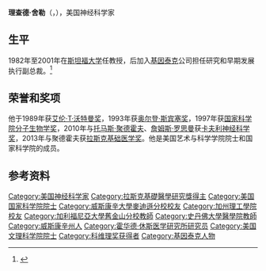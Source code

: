 {{Infobox scientist
| name              = 理查德·舍勒<br><small>{{lang|en|Richard H. Scheller}}</small>
| image             = <!--(filename only)-->
| image_size        = 
| alt               = 
| caption           = 
| birth_date        = {{Birth date and age|1953|10|30}}
| birth_place       = {{US}}[[威斯康辛州|威斯康辛州]][[密尔沃基_(威斯康辛州)|密尔沃基]] 
| death_date        = <!-- {{Death date and age|YYYY|MM|DD|YYYY|MM|DD}} (death date then birth date) -->
| death_place       = 
| resting_place     = 
| resting_place_coordinates = <!-- {{Coord|LAT|LONG|type:landmark|display=inline,title}} -->
| residence         = 
| citizenship       = 
| nationality       = {{US}}
| fields            = [[神经科学|神经科学]]
| workplaces        = [[基因泰克|基因泰克]]、[[加利福尼亚大学旧金山分校|加利福尼亚大学旧金山分校]]
| alma_mater        = [[威斯康星大学麦迪逊分校|威斯康星大学麦迪逊分校]]、[[加州理工學院|加州理工學院]]、[[哥伦比亚大学|哥伦比亚大学]]
| thesis_title      = 
| thesis_url        = 
| thesis_year       = 
| doctoral_advisor  = {{lang|en|Richard E. Dickerson}}
| academic_advisors = [[埃里克·坎德尔|埃里克·坎德尔]]、[[理查德·阿克塞尔|理查德·阿克塞尔]]
| doctoral_students = 
| notable_students  = 
| known_for         =  
| author_abbrev_bot = 
| author_abbrev_zoo = 
| influences        = 
| influenced        = 
| awards            = [[卡夫利奖|卡夫利奖]] (2010)、[[拉斯克基础医学奖|拉斯克基础医学奖]] (2013)
| signature         = <!--(filename only)-->
| signature_alt     = 
| website           = <!-- {{URL|www.example.com}} -->
| footnotes         = 
| spouse            = 
}}
'''理查德·舍勒'''（{{lang-en|'''Richard Scheller'''}}，{{bd|1953年|10月30日||catIdx=Scheller, Richard}}），美国神经科学家

==生平==
1982年至2001年在[[斯坦福大学|斯坦福大学]]任教授，后加入[[基因泰克|基因泰克]]公司担任研究和早期发展执行副总裁。<ref>{{cite web|url=http://www.kavliprize.no//artikkel/vis.html?tid=49283|title=Richard H. Scheller - Bio|date=2013-09-17|accessdate=2013-09-17|archive-date=2013-02-22|archive-url=https://archive.is/20130222223609/http://www.kavliprize.no//artikkel/vis.html?tid=49283|dead-url=yes}}</ref>

==荣誉和奖项==
他于1989年获[[艾伦·T·沃特曼奖|艾伦·T·沃特曼奖]]，1993年获[[奥尔登·斯宾塞奖|奥尔登·斯宾塞奖]]，1997年获[[国家科学院分子生物学奖|国家科学院分子生物学奖]]，2010年与[[托马斯·聚德霍夫|托马斯·聚德霍夫]]、[[詹姆斯·罗思曼|詹姆斯·罗思曼]]获[[卡夫利奖|卡夫利神经科学奖]]，2013年与聚德霍夫获[[拉斯克基础医学奖|拉斯克基础医学奖]]。他是美国艺术与科学学院院士和国家科学院的成员。

==参考资料==
{{reflist}}

{{科维理奖获得者}}
{{阿尔伯特·拉斯克基础医学研究奖获得者}}

{{DEFAULTSORT:Scheller, Richard}}
[[Category:美国神经科学家|Category:美国神经科学家]]
[[Category:拉斯克基礎醫學研究獎得主|Category:拉斯克基礎醫學研究獎得主]]
[[Category:美国国家科学院院士|Category:美国国家科学院院士]]
[[Category:威斯康辛大學麥迪遜分校校友|Category:威斯康辛大學麥迪遜分校校友]]
[[Category:加州理工學院校友|Category:加州理工學院校友]]
[[Category:加利福尼亞大學舊金山分校教師|Category:加利福尼亞大學舊金山分校教師]]
[[Category:史丹佛大學醫學院教師|Category:史丹佛大學醫學院教師]]
[[Category:威斯康辛州人|Category:威斯康辛州人]]
[[Category:霍华德·休斯医学研究所研究员|Category:霍华德·休斯医学研究所研究员]]
[[Category:美国文理科学院院士|Category:美国文理科学院院士]]
[[Category:科维理奖获得者|Category:科维理奖获得者]]
[[Category:基因泰克人物|Category:基因泰克人物]]